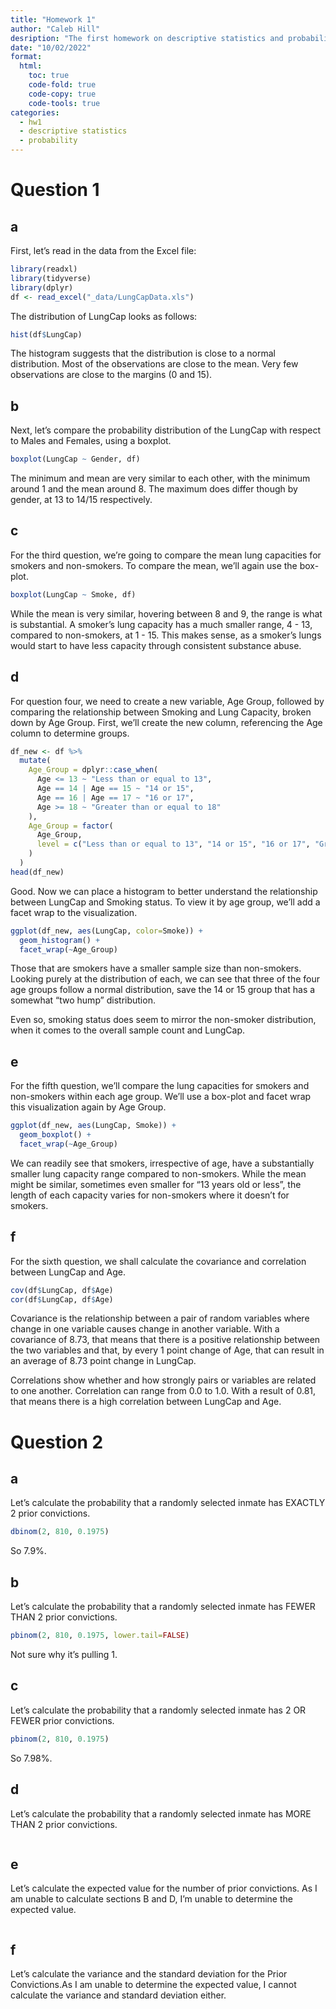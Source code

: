 ```yaml
---
title: "Homework 1"
author: "Caleb Hill"
desription: "The first homework on descriptive statistics and probability"
date: "10/02/2022"
format:
  html: 
    toc: true
    code-fold: true
    code-copy: true
    code-tools: true
categories:
  - hw1
  - descriptive statistics
  - probability
---
```


# Question 1

## a

First, let's read in the data from the Excel file:

```r
library(readxl)
library(tidyverse)
library(dplyr)
df <- read_excel("_data/LungCapData.xls")
```

The distribution of LungCap looks as follows:

```r
hist(df$LungCap)
```

The histogram suggests that the distribution is close to a normal distribution. Most of the observations are close to the mean. Very few observations are close to the margins (0 and 15).

## b

Next, let's compare the probability distribution of the LungCap with respect to Males and Females, using a boxplot.

```r
boxplot(LungCap ~ Gender, df)
```

The minimum and mean are very similar to each other, with the minimum around 1 and the mean around 8. The maximum does differ though by gender, at 13 to 14/15 respectively.

## c

For the third question, we're going to compare the mean lung capacities for smokers and non-smokers. To compare the mean, we'll again use the box-plot.

```r
boxplot(LungCap ~ Smoke, df)
```

While the mean is very similar, hovering between 8 and 9, the range is what is substantial. A smoker's lung capacity has a much smaller range, 4 - 13, compared to non-smokers, at 1 - 15. This makes sense, as a smoker's lungs would start to have less capacity through consistent substance abuse.

## d

For question four, we need to create a new variable, Age Group, followed by comparing the relationship between Smoking and Lung Capacity, broken down by Age Group. First, we'll create the new column, referencing the Age column to determine groups.

```r
df_new <- df %>%
  mutate(
    Age_Group = dplyr::case_when(
      Age <= 13 ~ "Less than or equal to 13",
      Age == 14 | Age == 15 ~ "14 or 15",
      Age == 16 | Age == 17 ~ "16 or 17",
      Age >= 18 ~ "Greater than or equal to 18"
    ),
    Age_Group = factor(
      Age_Group,
      level = c("Less than or equal to 13", "14 or 15", "16 or 17", "Greater than or equal to 18")
    )
  )
head(df_new)
```

Good. Now we can place a histogram to better understand the relationship between LungCap and Smoking status. To view it by age group, we'll add a facet wrap to the visualization.

```r
ggplot(df_new, aes(LungCap, color=Smoke)) +
  geom_histogram() +
  facet_wrap(~Age_Group)
```

Those that are smokers have a smaller sample size than non-smokers. Looking purely at the distribution of each, we can see that three of the four age groups follow a normal distribution, save the 14 or 15 group that has a somewhat "two hump" distribution.

Even so, smoking status does seem to mirror the non-smoker distribution, when it comes to the overall sample count and LungCap.

## e

For the fifth question, we'll compare the lung capacities for smokers and non-smokers within each age group. We'll use a box-plot and facet wrap this visualization again by Age Group.

```r
ggplot(df_new, aes(LungCap, Smoke)) +
  geom_boxplot() +
  facet_wrap(~Age_Group)
```

We can readily see that smokers, irrespective of age, have a substantially smaller lung capacity range compared to non-smokers. While the mean might be similar, sometimes even smaller for "13 years old or less", the length of each capacity varies for non-smokers where it doesn't for smokers.

## f

For the sixth question, we shall calculate the covariance and correlation between LungCap and Age.

```r
cov(df$LungCap, df$Age)
cor(df$LungCap, df$Age)
```

Covariance is the relationship between a pair of random variables where change in one variable causes change in another variable. With a covariance of 8.73, that means that there is a positive relationship between the two variables and that, by every 1 point change of Age, that can result in an average of 8.73 point change in LungCap.

Correlations show whether and how strongly pairs or variables are related to one another. Correlation can range from 0.0 to 1.0. With a result of 0.81, that means there is a high correlation between LungCap and Age.

# Question 2

## a

Let's calculate the probability that a randomly selected inmate has EXACTLY 2 prior convictions.

```r
dbinom(2, 810, 0.1975)
```

So 7.9%.

## b

Let's calculate the probability that a randomly selected inmate has FEWER THAN 2 prior convictions.

```r
pbinom(2, 810, 0.1975, lower.tail=FALSE)
```

Not sure why it's pulling 1.

## c

Let's calculate the probability that a randomly selected inmate has 2 OR FEWER prior convictions.

```r
pbinom(2, 810, 0.1975)
```

So 7.98%.

## d

Let's calculate the probability that a randomly selected inmate has MORE THAN 2 prior convictions.

```r
```

## e

Let's calculate the expected value for the number of prior convictions. As I am unable to calculate sections B and D, I'm unable to determine the expected value.

```r
```

## f

Let's calculate the variance and the standard deviation for the Prior Convictions.As I am unable to determine the expected value, I cannot calculate the variance and standard deviation either.

```r
```

